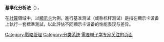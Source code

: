 {{多個問題|
{{expert|subject=电子学|time=2015-10-15T12:11:30+00:00}}
{{copyedit|time=2015-10-14T15:36:51+00:00}}
{{unreferenced|time=2015-10-14T15:36:51+00:00}}
{{Expand language|en|time=2020-07-29T02:07:58+00:00}}
}}
'''基準化分析法'''（{{lang-en|Benchmarking}}），{{Clarify|reason=與本條目無關，應考慮將基準化分析法與標竿管理拆分|text=又称'''標竿測試'''、'''標竿管理'''，是指將自己[[企業|企業]]的表現指標與[[業界|業界]]最佳指标做比較。常見的指標包括品質、時間、花費等。標竿測試通过找出業界中最佳的幾個公司或產品并與自己比較来了解目標公司的表現，並且試圖解釋他者成功的原因。}}

在[[计算机|計算]]領域中，以[[顯示卡|顯示卡]]为例，進行基准测试（或称标杆测试）是指在顯示卡设备上執行一套標準測試，以此評估不同顯示卡设备的性能表现与差异。
{{stub}}
{{normdaten}}
[[Category:戰略管理|Category:戰略管理]]
[[Category:分类系统|Category:分类系统]]
[[Category:需要电子学专家关注的页面|需要电子学专家关注的页面]]